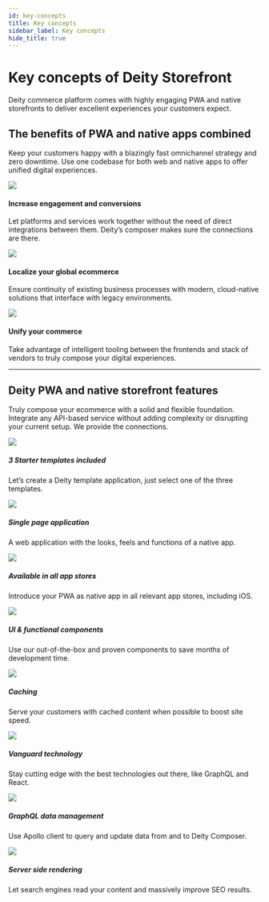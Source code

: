 ```yaml
---
id: key-concepts
title: Key concepts
sidebar_label: Key concepts
hide_title: true
---
```



# Key concepts of Deity Storefront
<p className="desc pb20">Deity commerce platform comes with highly engaging PWA and native storefronts to deliver excellent experiences your customers expect.</p>

## The benefits of PWA and native apps combined

Keep your customers happy with a blazingly fast omnichannel strategy and zero downtime. Use one codebase for both web and native apps to offer unified digital experiences.

<div className="flex mb40 invert">
  <Card open="true" to="">
    <img src="/docs/img/icons/increase.svg" />
    <h4>Increase engagement and conversions</h4>
    <p>Let platforms and services work together without the need of direct integrations between them. Deity’s composer makes sure the connections are there.</p>
  </Card>
  <Card open="true" to="">
    <img src="/docs/img/icons/localize.svg" />
    <h4>Localize your global ecommerce</h4>
    <p>Ensure continuity of existing business processes with modern, cloud-native solutions that interface with legacy environments.</p>
  </Card>
  <Card open="true" to="">
    <img src="/docs/img/icons/unify.svg" />
    <h4>Unify your commerce</h4>
    <p>Take advantage of intelligent tooling between the frontends and stack of vendors to truly compose your digital experiences.</p>
  </Card>
</div>

---

## Deity PWA and native storefront features

<p className="desc pb20">Truly compose your ecommerce with a solid and flexible foundation. Integrate any API-based service without adding complexity or disrupting your current setup. We provide the connections.</p>


<div className="flex brighten">
  <Card variant="horizontal" to="/docs/storefront/getting-started/create-application">
    <img src="/docs/img/icons/shop.svg" />
    <div>
      <h5>3 Starter templates included</h5>
      <p>
       Let’s create a Deity template application, just select one of the three templates.
      </p>
    </div>
  </Card>
  <Card variant="horizontal" to="/docs/storefront/routing">
    <img src="/docs/img/icons/spa.svg" />
    <div>
      <h5>Single page application</h5>
      <p>
        A web application with the looks, feels and functions of a native app.
      </p>
    </div>
  </Card>
</div>
<div className="flex brighten">
  <Card variant="horizontal" to="/docs/storefront/resources/app-store">
    <img src="/docs/img/icons/applestore.svg" />
    <div>
      <h5>Available in all app stores</h5>
      <p>
        Introduce your PWA as native app in all relevant app stores, including iOS.
      </p>
    </div>
  </Card>
  <Card variant="horizontal" to="/docs/storefront/theming/components">
    <img src="/docs/img/icons/tabs.svg" />
    <div>
      <h5>UI & functional components</h5>
      <p>
        Use our out-of-the-box and proven components to save months of development time.
      </p>
    </div>
  </Card>
</div>
<div className="flex brighten">
	<Card variant="horizontal" to="/docs/storefront/caching">
    <img src="/docs/img/icons/caching.svg" />
    <div>
      <h5>Caching</h5>
      <p>
       Serve your customers with cached content when possible to boost site speed.
      </p>
    </div>
  </Card>
  <Card variant="horizontal" to="/docs/storefront/resources/technical">
    <img src="/docs/img/icons/technology.svg" />
    <div>
      <h5>Vanguard technology</h5>
      <p>
        Stay cutting edge with the best technologies out there, like GraphQL and React.
      </p>
    </div>
  </Card>
</div>
<div className="flex mb100 brighten">
	<Card variant="horizontal" to="/docs/storefront/data">
    <img src="/docs/img/icons/data.svg" />
    <div>
      <h5>GraphQL data management</h5>
      <p>
        Use Apollo client to query and update data from and to Deity Composer.
      </p>
    </div>
  </Card>
  <Card variant="horizontal" to="/docs/storefront/state">
    <img src="/docs/img/icons/ssr.svg" />
    <div>
      <h5>Server side rendering</h5>
      <p>
        Let search engines read your content and massively improve SEO results.
      </p>
    </div>
  </Card>
</div>
